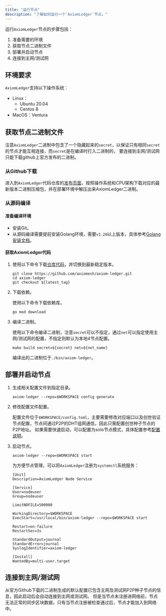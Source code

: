 ```yaml
---
title: "运行节点"
description: "了解如何运行一个`AxiomLedger`节点。"
---
```


运行`AxiomLedger`节点的步骤包括：
1. 准备需要的环境
2. 获取节点二进制文件
3. 部署并启动节点
4. 连接到主网/测试网

## 环境要求
`AxiomLedger`支持以下操作系统：
- Linux：
    - Ubuntu 20.04
    - Centos 8
- MacOS：Ventura

## 获取节点二进制文件
注意`AxiomLedger`二进制中包含了一个隐藏起来的`secret`，以保证只有相同`secret`的节点才能互相连接，而`secret`是在编译时打入二进制的，
要连接到主网/测试网只能下载github上官方发布的二进制。

### 从Github下载
进入到`AxiomLedger`代码仓库的[发布页面](https://github.com/axiomesh/axiom-ledger/releases)，按照操作系统和CPU架构下载对应的最新版本二进制压缩包，并在部署环境中解压出来AxiomLedger二进制。

### 从源码编译
#### 准备编译环境
- 安装Git。
- 从源码编译需要提前安装Golang环境，需要`v1.20`以上版本，具体参考[Golang安装文档](https://go.dev/doc/install)。

#### 获取AxiomLedger代码
1. 使用以下命令下载[仓库代码](https://github.com/axiomesh/axiom-ledger)，并切换到最新稳定版本。

    ```shell
    git clone https://github.com/axiomesh/axiom-ledger.git
    cd axiom-ledger
    git checkout ${latest_tag}
    ```

2. 下载依赖。

    使用以下命令下载依赖库。
    ```shell
    go mod download
    ```

3. 编译二进制。

    使用以下命令编译二进制，注意`secret`可以不指定，通过`net`可以指定使用主网/测试网的配置，不指定则默认为本地4节点配置。
    ```shell
    make build secret=${secret} net=${net_name}
    ```
    编译出的二进制位于`./bin/axiom-ledger`。


## 部署并启动节点
1. 生成相关配置文件到指定目录。

    ```shell
    axiom-ledger --repo=$WORKSPACE config generate
    ```

2. 修改配置文件配置。

    配置文件位于`$WORKSPACE/config.toml`，主要需要修改对应端口以及创世验证节点配置，节点间通过P2P的DHT组网通信，因此只需配置创世种子节点的P2P地址。
    如果需要快速启动，可以配置为solo节点模式，具体配置参考[配置说明]()。

3. 启动节点。

    ```shell
    axiom-ledger --repo=$WORKSPACE start
    ```
    为方便节点管理，可以将`AxiomLedger`注册为`systemctl`系统服务：
    ```shell
    [Unit]
    Description=AxiomLedger Node Service

    [Service]
    User=nodeuser
    Group=nodeuser

    LimitNOFILE=500000

    WorkingDirectory=$WORKSPACE
    ExecStart=/usr/local/bin/axiom-ledger --repo=$WORKSPACE start

    Restart=on-failure
    RestartSec=3s

    StandardOutput=journal
    StandardError=journal
    SyslogIdentifier=axiom-ledger

    [Install]
    WantedBy=multi-user.target
    ```

## 连接到主网/测试网
从官方Github下载的二进制生成的默认配置已包含主网及测试网P2P种子节点的信息，因此启动后会自动连接到主网或测试网。
但是当节点未注册进网络前，节点无法正常的同步区块数据，只有当节点注册被检查通过后，节点才能加入到网络中。

